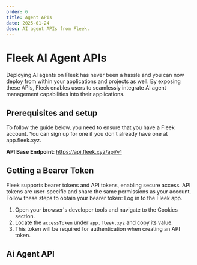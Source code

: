 ```yaml
---
order: 6
title: Agent APIs
date: 2025-01-24
desc: AI agent APIs from Fleek.
---
```



# Fleek AI Agent APIs

Deploying AI agents on Fleek has never been a hassle and you can now deploy from within your applications and projects as well. By exposing these APIs, Fleek enables users to seamlessly integrate AI agent management capabilities into their applications.

## Prerequisites and setup

To follow the guide below, you need to ensure that you have a Fleek account. You can sign up for one if you don’t already have one at app.fleek.xyz.

**API Base Endpoint**: https://api.fleek.xyz/api/v1

## Getting a Bearer Token

Fleek supports bearer tokens and API tokens, enabling secure access. API tokens are user-specific and share the same permissions as your account. Follow these steps to obtain your bearer token:
Log in to the Fleek app.

1. Open your browser's developer tools and navigate to the Cookies section.
2. Locate the `accessToken` under `app.fleek.xyz` and copy its value.
3. This token will be required for authentication when creating an API token.

## Ai Agent API

<ApiDocs client:load />

